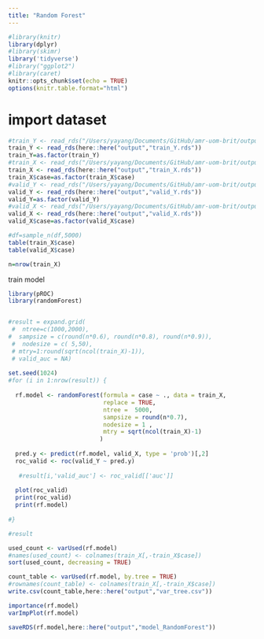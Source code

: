 ```yaml
---
title: "Random Forest"
---
```


```r
#library(knitr)
library(dplyr)
#library(skimr)
library('tidyverse')
#library("ggplot2")
#library(caret)
knitr::opts_chunk$set(echo = TRUE)
options(knitr.table.format="html")

```

# import dataset
```r
#train_Y <- read_rds("/Users/yayang/Documents/GitHub/amr-uom-brit/output/train_Y.rds")
train_Y <- read_rds(here::here("output","train_Y.rds"))
train_Y=as.factor(train_Y)
#train_X <- read_rds("/Users/yayang/Documents/GitHub/amr-uom-brit/output/train_X.rds")
train_X <- read_rds(here::here("output","train_X.rds"))
train_X$case=as.factor(train_X$case)
#valid_Y <- read_rds("/Users/yayang/Documents/GitHub/amr-uom-brit/output/valid_Y.rds")
valid_Y <- read_rds(here::here("output","valid_Y.rds"))
valid_Y=as.factor(valid_Y)
#valid_X <- read_rds("/Users/yayang/Documents/GitHub/amr-uom-brit/output/valid_X.rds")
valid_X <- read_rds(here::here("output","valid_X.rds"))
valid_X$case=as.factor(valid_X$case)

#df=sample_n(df,5000)
table(train_X$case)
table(valid_X$case)

n=nrow(train_X)
```

train model
```r
library(pROC)
library(randomForest)


#result = expand.grid(
 #  ntree=c(1000,2000),
#  sampsize = c(round(n*0.6), round(n*0.8), round(n*0.9)),
 #  nodesize = c( 5,50),
 # mtry=1:round(sqrt(ncol(train_X)-1)),
 # valid_auc = NA)
               
set.seed(1024)
#for (i in 1:nrow(result)) {
  
  rf.model <- randomForest(formula = case ~ ., data = train_X, 
                           replace = TRUE,
                           ntree =  5000,
                           sampsize = round(n*0.7),
                           nodesize = 1 ,
                           mtry = sqrt(ncol(train_X)-1)
                          )
  
  pred.y <- predict(rf.model, valid_X, type = 'prob')[,2]
  roc_valid <- roc(valid_Y ~ pred.y)
  
   #result[i,'valid_auc'] <- roc_valid[['auc']]
  
  plot(roc_valid)
  print(roc_valid)
  print(rf.model)
  
#}

#result
```
```r
used_count <- varUsed(rf.model)
#names(used_count) <- colnames(train_X[,-train_X$case])
sort(used_count, decreasing = TRUE)
```


```r
count_table <- varUsed(rf.model, by.tree = TRUE)
#rownames(count_table) <- colnames(train_X[,-train_X$case])
write.csv(count_table,here::here("output","var_tree.csv"))

```

```r
importance(rf.model)
varImpPlot(rf.model)

saveRDS(rf.model,here::here("output","model_RandomForest"))
```


